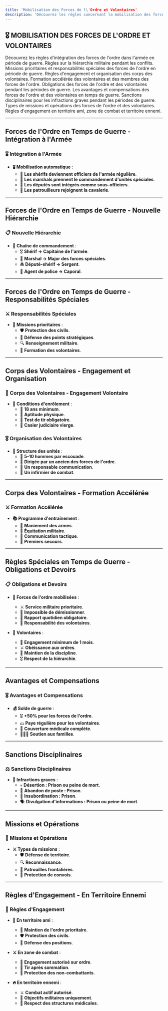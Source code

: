 ```yaml
---
title: 'Mobilisation des Forces de l\'Ordre et Volontaires'
description: 'Découvrez les règles concernant la mobilisation des forces de l\'ordre et des volontaires en temps de guerre sur Red Frontier'
---
```


## 🎖️ MOBILISATION DES FORCES DE L'ORDRE ET VOLONTAIRES

<CardGroup cols={2}>
  <Card title="Forces de l'Ordre en Temps de Guerre - Intégration à l'Armée" icon="shield" href="#integration-armee">
    Découvrez les règles d'intégration des forces de l'ordre dans l'armée en période de guerre.
  </Card>

  <Card title="Forces de l'Ordre en Temps de Guerre - Nouvelle Hiérarchie" icon="list-ol" href="#nouvelle-hierarchie">
    Règles sur la hiérarchie militaire pendant les conflits.
  </Card>

  <Card title="Forces de l'Ordre en Temps de Guerre - Responsabilités Spéciales" icon="tasks" href="#responsabilites-speciales">
    Missions prioritaires et responsabilités spéciales des forces de l'ordre en période de guerre.
  </Card>

  <Card title="Corps des Volontaires - Engagement et Organisation" icon="user-plus" href="#engagement-volontaires">
    Règles d'engagement et organisation des corps des volontaires.
  </Card>

  <Card title="Corps des Volontaires - Formation Accélérée" icon="school" href="#formation-volontaires">
    Formation accélérée des volontaires et des membres des forces de l'ordre.
  </Card>

  <Card title="Règles Spéciales en Temps de Guerre - Obligations et Devoirs" icon="clipboard" href="#obligations-devoirs">
    Obligations des forces de l'ordre et des volontaires pendant les périodes de guerre.
  </Card>

  <Card title="Avantages et Compensations - Forces de l'Ordre et Volontaires" icon="money-bill-wave" href="#avantages-compensations">
    Les avantages et compensations des forces de l'ordre et des volontaires en temps de guerre.
  </Card>

  <Card title="Sanctions Disciplinaires" icon="gavel" href="#sanctions-disciplinaires">
    Sanctions disciplinaires pour les infractions graves pendant les périodes de guerre.
  </Card>

  <Card title="Missions et Opérations" icon="crosshairs" href="#missions-operations">
    Types de missions et opérations des forces de l'ordre et des volontaires.
  </Card>

  <Card title="Règles d'Engagement - En Territoire Ennemi" icon="crosshairs" href="#regles-engagement">
    Règles d'engagement en territoire ami, zone de combat et territoire ennemi.
  </Card>
</CardGroup>

---

## Forces de l'Ordre en Temps de Guerre - Intégration à l'Armée

### 🎖️ Intégration à l'Armée

- **🎖️ Mobilisation automatique** :
  - 👮 **Les shérifs deviennent officiers de l'armée régulière**.
  - 🤠 **Les marshals prennent le commandement d'unités spéciales**.
  - 🚓 **Les députés sont intégrés comme sous-officiers**.
  - 🐎 **Les patrouilleurs rejoignent la cavalerie**.

---

## Forces de l'Ordre en Temps de Guerre - Nouvelle Hiérarchie

### 📋 Nouvelle Hiérarchie

- **👑 Chaîne de commandement** :
  - 🎖️ **Shérif → Capitaine de l'armée**.
  - 🎯 **Marshal → Major des forces spéciales**.
  - 🚔 **Député-shérif → Sergent**.
  - 👮 **Agent de police → Caporal**.

---

## Forces de l'Ordre en Temps de Guerre - Responsabilités Spéciales

### ⚔️ Responsabilités Spéciales

- **🎯 Missions prioritaires** :
  - 🛡️ **Protection des civils**.
  - 🏰 **Défense des points stratégiques**.
  - 🔍 **Renseignement militaire**.
  - 👥 **Formation des volontaires**.

---

## Corps des Volontaires - Engagement et Organisation

### 🤠 Corps des Volontaires - Engagement Volontaire

- **📝 Conditions d'enrôlement** :
  - 🔞 **18 ans minimum**.
  - 💪 **Aptitude physique**.
  - 🎯 **Test de tir obligatoire**.
  - 📜 **Casier judiciaire vierge**.

### 🎖️ Organisation des Volontaires

- **👥 Structure des unités** :
  - 🎯 **5-10 hommes par escouade**.
  - 👑 **Dirigée par un ancien des forces de l'ordre**.
  - 📡 **Un responsable communication**.
  - 🏥 **Un infirmier de combat**.

---

## Corps des Volontaires - Formation Accélérée

### ⚔️ Formation Accélérée

- **📚 Programme d'entraînement** :
  - 🎯 **Maniement des armes**.
  - 🐎 **Équitation militaire**.
  - 📡 **Communication tactique**.
  - 🏥 **Premiers secours**.

---

## Règles Spéciales en Temps de Guerre - Obligations et Devoirs

### 📋 Obligations et Devoirs

- **👮 Forces de l'ordre mobilisées** :
  - ⚔️ **Service militaire prioritaire**.
  - 🚫 **Impossible de démissionner**.
  - 📝 **Rapport quotidien obligatoire**.
  - 👥 **Responsabilité des volontaires**.
  
- **🤠 Volontaires** :
  - 📜 **Engagement minimum de 1 mois**.
  - ⚔️ **Obéissance aux ordres**.
  - 🎯 **Maintien de la discipline**.
  - 🎖️ **Respect de la hiérarchie**.

---

## Avantages et Compensations

### 🎖️ Avantages et Compensations

- **💰 Solde de guerre** :
  - 🎖️ **+50% pour les forces de l'ordre**.
  - 💵 **Paye régulière pour les volontaires**.
  - 🏥 **Couverture médicale complète**.
  - 👨‍👧‍👦 **Soutien aux familles**.

---

## Sanctions Disciplinaires

### ⚖️ Sanctions Disciplinaires

- **🚫 Infractions graves** :
  - 💀 **Désertion : Prison ou peine de mort**.
  - 🏃 **Abandon de poste : Prison**.
  - 👥 **Insubordination : Prison**.
  - 🗣️ **Divulgation d'informations : Prison ou peine de mort**.

---

## Missions et Opérations

### 🎯 Missions et Opérations

- **⚔️ Types de missions** :
  - 🛡️ **Défense de territoire**.
  - 🔍 **Reconnaissance**.
  - 🚓 **Patrouilles frontalières**.
  - 💂 **Protection de convois**.

---

## Règles d'Engagement - En Territoire Ennemi

### 📝 Règles d'Engagement

- **🎯 En territoire ami** :
  - 👮 **Maintien de l'ordre prioritaire**.
  - 🛡️ **Protection des civils**.
  - 🏰 **Défense des positions**.

- **⚔️ En zone de combat** :
  - 🔫 **Engagement autorisé sur ordre**.
  - 🎯 **Tir après sommation**.
  - 🚫 **Protection des non-combattants**.

- **🔥 En territoire ennemi** :
  - ⚔️ **Combat actif autorisé**.
  - 🎯 **Objectifs militaires uniquement**.
  - 🏥 **Respect des structures médicales**.
